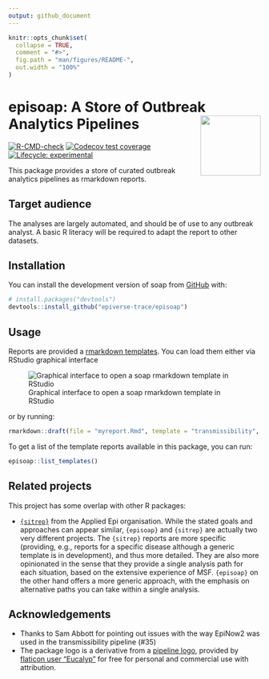 ```yaml
---
output: github_document
---
```


<!-- README.md is generated from README.Rmd. Please edit that file -->

```r
knitr::opts_chunk$set(
  collapse = TRUE,
  comment = "#>",
  fig.path = "man/figures/README-",
  out.width = "100%"
)
```

# episoap: A Store of Outbreak Analytics Pipelines <img src="man/figures/logo.svg" align="right" width="120" />

<!-- badges: start -->
[![R-CMD-check](https://github.com/epiverse-trace/episoap/actions/workflows/R-CMD-check.yaml/badge.svg)](https://github.com/epiverse-trace/episoap/actions/workflows/R-CMD-check.yaml)
[![Codecov test coverage](https://codecov.io/gh/epiverse-trace/episoap/branch/main/graph/badge.svg)](https://app.codecov.io/gh/epiverse-trace/episoap?branch=main)
[![Lifecycle: experimental](https://img.shields.io/badge/lifecycle-experimental-orange.svg)](https://lifecycle.r-lib.org/articles/stages.html#experimental)
<!-- badges: end -->

This package provides a store of curated outbreak analytics pipelines as 
rmarkdown reports.

## Target audience

The analyses are largely automated, and should be of use to any outbreak
analyst. A basic R literacy will be required to adapt the report to other
datasets.

## Installation

You can install the development version of soap from [GitHub](https://github.com/) with:

``` r
# install.packages("devtools")
devtools::install_github("epiverse-trace/episoap")
```

## Usage

Reports are provided a [rmarkdown templates](https://rstudio.github.io/rstudio-extensions/rmarkdown_templates.html). You can load them either via RStudio graphical interface

![Graphical interface to open a soap rmarkdown template in RStudio](man/figures/template_rstudio.png)

or by running:

```r
rmarkdown::draft(file = "myreport.Rmd", template = "transmissibility", package = "episoap")
```

To get a list of the template reports available in this package, you can run:

```r
episoap::list_templates()
```

## Related projects

This project has some overlap with other R packages:

- [`{sitrep}`](https://github.com/R4EPI/sitrep) from the Applied Epi
organisation. While the stated goals and approaches can appear similar,
`{episoap}` and `{sitrep}` are actually two very different projects. The
`{sitrep}` reports are more specific (providing, e.g., reports for a specific
disease although a generic template is in development), and thus more detailed.
They are also more opinionated in the sense that they provide a single analysis
path for each situation, based on the extensive experience of MSF. `{episoap}`
on the other hand offers a more generic approach, with the emphasis on
alternative paths you can take within a single analysis.

## Acknowledgements

- Thanks to Sam Abbott for pointing out issues with the way EpiNow2 was used in the transmissibility pipeline (#35)
- The package logo is a derivative from a [pipeline logo](https://www.flaticon.com/free-icon/pipeline_2082696), provided by [flaticon user "Eucalyp"](https://www.flaticon.com/authors/eucalyp) for free for personal and commercial use with attribution.
